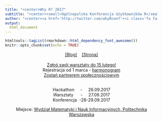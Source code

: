 ```yaml
---
title: "<center>Why R? 2017"
subtitle: "<center><small>Ogólnopolska Konferencja Użytkowników R</small>"
author: "<center><a href='http://twitter.com/whyRconf'><i class='fa fa-twitter'></i></a>&nbsp;&nbsp;<a href='http://facebook.com/whyRconf/'><i class='fa fa-facebook'></i></a>&nbsp;&nbsp;<a href='https://github.com/whyR-conference'><i class='fa fa-github'></i></a>&nbsp;&nbsp;<br></center>"
output: 
  html_document
---
```


```r
htmltools::tagList(rmarkdown::html_dependency_font_awesome())
knitr::opts_chunk$set(echo = TRUE)
```

<center>

[[Blog]](http://whyr.pl/blog/) &nbsp;&nbsp; [[Strona]](http://whyr.pl/)
<br><br>
[Zgłoś swój warsztaty do 15 lutego!](http://whyr.pl/blog/2017/01/15/Warsztaty-ruszamy.html) <br>
Rejestracja od 1 marca - [harmonogram](http://whyr.pl/blog/2017/01/12/Harmonogram.html) <br>
[Zostań partnerem społecznościowym](http://whyr.pl/blog/2017/01/18/Partnerzy-spolecznosciowi.html) <br>
<br>

Hackathon &nbsp;&nbsp;&nbsp;&nbsp;-&nbsp;&nbsp;&nbsp;&nbsp; 26.09.2017 <br>
Warsztaty &nbsp;&nbsp;&nbsp;&nbsp;&nbsp;-&nbsp;&nbsp;&nbsp;&nbsp; 27.09.2017 <br>
Konferencja &nbsp;-28-29.09.2017 <br>

Miejsce: [Wydział Matematyki i Nauk Informacyjnych, Politechnika Warszawska](https://www.google.pl/maps/place/Wydzia%C5%82+Matematyki+i+Nauk+Informacyjnych/@52.2222296,21.0067982,17z/data=!4m5!3m4!1s0x471eccec70946a39:0x69dbb30f57ca9d3a!8m2!3d52.2221573!4d21.0071308)

</center>